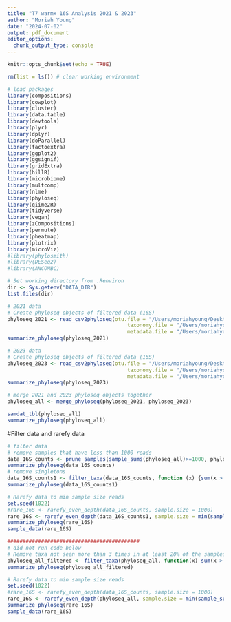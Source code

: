 ```yaml
---
title: "T7 warmx 16S Analysis 2021 & 2023"
author: "Moriah Young"
date: "2024-07-02"
output: pdf_document
editor_options: 
  chunk_output_type: console
---
```


```r
knitr::opts_chunk$set(echo = TRUE)
```

```r
rm(list = ls()) # clear working environment

# load packages
library(compositions)
library(cowplot)
library(cluster)
library(data.table)
library(devtools)
library(plyr)
library(dplyr)
library(doParallel)
library(factoextra)
library(ggplot2)
library(ggsignif)
library(gridExtra)
library(hillR)
library(microbiome)
library(multcomp)
library(nlme)
library(phyloseq)
library(qiime2R)
library(tidyverse)
library(vegan)
library(zCompositions)
library(permute)
library(pheatmap)
library(plotrix)
library(microViz)
#library(phylosmith)
#library(DESeq2)
#library(ANCOMBC)

# Set working directory from .Renviron
dir <- Sys.getenv("DATA_DIR")
list.files(dir)
```


```r
# 2021 data
# Create phyloseq objects of filtered data (16S)
phyloseq_2021 <- read_csv2phyloseq(otu.file = "/Users/moriahyoung/Desktop/phyloseq_object/16S-2021-merged-table-filtered.csv",
                                       taxonomy.file = "/Users/moriahyoung/Desktop/phyloseq_object/16S-2021-taxonomy-filtered.csv",
                                       metadata.file = "/Users/moriahyoung/Desktop/phyloseq_object/bacterial-2021-metadata.csv")
summarize_phyloseq(phyloseq_2021)

# 2023 data
# Create phyloseq objects of filtered data (16S)
phyloseq_2023 <- read_csv2phyloseq(otu.file = "/Users/moriahyoung/Desktop/phyloseq_object/16S-2023-table-filtered-noncontam.csv",
                                       taxonomy.file = "/Users/moriahyoung/Desktop/phyloseq_object/16S-2023-taxonomy-filtered-noncontam.csv",
                                       metadata.file = "/Users/moriahyoung/Desktop/phyloseq_object/bacterial_2023_metadata.csv")
summarize_phyloseq(phyloseq_2023)

# merge 2021 and 2023 phyloseq objects together
phyloseq_all <- merge_phyloseq(phyloseq_2021, phyloseq_2023)

samdat_tbl(phyloseq_all)
summarize_phyloseq(phyloseq_all)
```

#Filter data and rarefy data
```r
# filter data
# remove samples that have less than 1000 reads
data_16S_counts <- prune_samples(sample_sums(phyloseq_all)>=1000, phyloseq_all)
summarize_phyloseq(data_16S_counts)
# remove singletons
data_16S_counts1 <- filter_taxa(data_16S_counts, function (x) {sum(x > 0) > 1}, prune=TRUE)
summarize_phyloseq(data_16S_counts1)

# Rarefy data to min sample size reads 
set.seed(1022)
#rare_16S <- rarefy_even_depth(data_16S_counts, sample.size = 1000)
rare_16S <- rarefy_even_depth(data_16S_counts1, sample.size = min(sample_sums(data_16S_counts1)))
summarize_phyloseq(rare_16S)
sample_data(rare_16S)

###########################################
# did not run code below
# Remove taxa not seen more than 3 times in at least 20% of the samples. This protects against an OTU with small mean & trivially large C.V.
phyloseq_all_filtered <- filter_taxa(phyloseq_all, function(x) sum(x > 3) > (0.2*length(x)), TRUE)
summarize_phyloseq(phyloseq_all_filtered)

# Rarefy data to min sample size reads 
set.seed(1022)
#rare_16S <- rarefy_even_depth(data_16S_counts, sample.size = 1000)
rare_16S <- rarefy_even_depth(phyloseq_all, sample.size = min(sample_sums(phyloseq_all)))
summarize_phyloseq(rare_16S)
sample_data(rare_16S)
```


